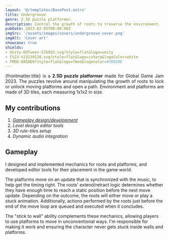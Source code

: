 ```yaml
---
layout: '@/templates/BasePost.astro'
title: Undergroove
genre: 2.5D puzzle platformer.
description: Control the growth of roots to traverse the environment.
pubDate: 2023-02-05T00:00:00Z
imgSrc: '/assets/images/covers/undergroove-cover.png'
imgAlt: 'Cover art'
showcase: true
shields:
- Unity-DOTween-57b9d3.svg?style=flat&logo=unity
- C%23-%23239120.svg?style=flat&logo=csharp&logoColor=white
- FMOD-0058D9?style=flat&logo=fmod&logoColor=#7D929E
---
```



<div style="text-align: justify">
  {frontmatter.title} is a <b>2.5D puzzle platformer</b> made for Global Game Jam 2023.
  The puzzles revolve around manipulating the growth of roots to lock or unlock moving platforms and open a path.
  Environment and platforms are made of 3D tiles, each measuring 1x1x2 in size.
</div>

<StoreLinkBanner
  gitHubUrl='https://github.com/ironcutter24/GGJ-2023'
  playStoreUrl=''
  itchUrl='https://ironcutter24.itch.io/undergroove'
/>

<ProjectDetails
  role='Lead Developer - Gameplay Designer'
  company='[Game Jam]'
  platforms='PC'
  time='10 Days'
/>

## My contributions

1. [*Gameplay design/development*](#gameplay)
1. *Level design editor tools*
1. *3D rule-tiles setup*
1. *Dynamic audio integration*

## Gameplay

<EmbedVideo url="https://www.youtube.com/embed/M6PGIY_IXGw?si=r7TJ_FawfAU6Gus5" />

I designed and implemented mechanics for roots and platforms, and developed editor tools for their placement in the game world.

The platforms move on an update that is synchronized with the music, to help get the timing right.
The roots' extend/retract logic determines whether they have enough time to reach a static position before the next move update.
Depending on the outcome, the roots will either move or play a stuck animation.
Additionally, actions performed by the roots just before the end of the move loop are queued and executed when it concludes.

The "stick to wall" ability complements these mechanics, allowing players to use platforms to move in unconventional ways.
I'm responsible for making it work and ensuring the character never gets stuck inside walls and platforms.